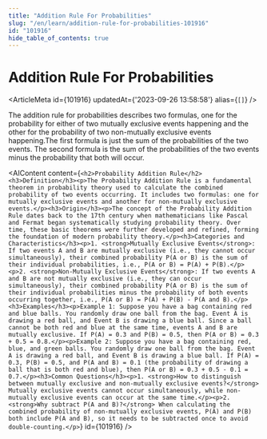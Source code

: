 ```yaml
---
title: "Addition Rule For Probabilities"
slug: "/en/learn/addition-rule-for-probabilities-101916"
id: "101916"
hide_table_of_contents: true
---
```



# Addition Rule For Probabilities

<ArticleMeta id={101916} updatedAt={'2023-09-26 13:58:58'} alias={`[]`} />
<div className='border-solid border-b border-t-0 my-4 border-[var(--ifm-color-gray-300)]' />

The addition rule for probabilities describes two formulas, one for the probability for either of two mutually exclusive events happening and the other for the probability of two non-mutually exclusive events happening.The first formula is just the sum of the probabilities of the two events. The second formula is the sum of the probabilities of the two events minus the probability that both will occur.

<AIContent content={`<h2>Probability Addition Rule</h2><h3>Definition</h3><p>The Probability Addition Rule is a fundamental theorem in probability theory used to calculate the combined probability of two events occurring. It includes two formulas: one for mutually exclusive events and another for non-mutually exclusive events.</p><h3>Origin</h3><p>The concept of the Probability Addition Rule dates back to the 17th century when mathematicians like Pascal and Fermat began systematically studying probability theory. Over time, these basic theorems were further developed and refined, forming the foundation of modern probability theory.</p><h3>Categories and Characteristics</h3><p>1. <strong>Mutually Exclusive Events</strong>: If two events A and B are mutually exclusive (i.e., they cannot occur simultaneously), their combined probability P(A or B) is the sum of their individual probabilities, i.e., P(A or B) = P(A) + P(B).</p><p>2. <strong>Non-Mutually Exclusive Events</strong>: If two events A and B are not mutually exclusive (i.e., they can occur simultaneously), their combined probability P(A or B) is the sum of their individual probabilities minus the probability of both events occurring together, i.e., P(A or B) = P(A) + P(B) - P(A and B).</p><h3>Examples</h3><p>Example 1: Suppose you have a bag containing red and blue balls. You randomly draw one ball from the bag. Event A is drawing a red ball, and Event B is drawing a blue ball. Since a ball cannot be both red and blue at the same time, events A and B are mutually exclusive. If P(A) = 0.3 and P(B) = 0.5, then P(A or B) = 0.3 + 0.5 = 0.8.</p><p>Example 2: Suppose you have a bag containing red, blue, and green balls. You randomly draw one ball from the bag. Event A is drawing a red ball, and Event B is drawing a blue ball. If P(A) = 0.3, P(B) = 0.5, and P(A and B) = 0.1 (the probability of drawing a ball that is both red and blue), then P(A or B) = 0.3 + 0.5 - 0.1 = 0.7.</p><h3>Common Questions</h3><p>1. <strong>How to distinguish between mutually exclusive and non-mutually exclusive events?</strong> Mutually exclusive events cannot occur simultaneously, while non-mutually exclusive events can occur at the same time.</p><p>2. <strong>Why subtract P(A and B)?</strong> When calculating the combined probability of non-mutually exclusive events, P(A) and P(B) both include P(A and B), so it needs to be subtracted once to avoid double-counting.</p>`} id={101916} />
